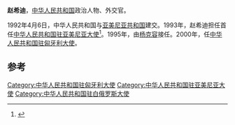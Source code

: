 '''赵希迪'''，[[中华人民共和国|中华人民共和国]]政治人物、外交官。

1992年4月6日，中华人民共和国与[[亚美尼亚共和国|亚美尼亚共和国]]建交。1993年，赵希迪担任首任[[中国驻亚美尼亚大使列表|中华人民共和国驻亚美尼亚大使]]<ref>{{cite web|author=中华人民共和国外交部|title=中国驻亚美尼亚历任大使|url=http://www.mfa.gov.cn/chn/pds/ziliao/wjrw/2167/2171/t9245.htm|publisher=中华人民共和国外交部|accessdate=2012-03-03}}</ref>。1995年，由[[杨克容|杨克容]]接任。2000年，任[[中国驻匈牙利大使列表|中华人民共和国驻匈牙利大使]]。

== 参考 ==
{{reflist}}
{{start box}}
{{s-dip}}
{{succession box|首任|[[杨克容|杨克容]]|[[中国驻亚美尼亚大使列表|中华人民共和国驻亚美尼亚大使]]|1993年3月-1995年2月}}
{{succession box|[[王行達|王行達]]|[[吳筱秋|吳筱秋]]|[[中國駐白俄羅斯大使列表|中華人民共和國駐白俄羅斯大使]]|1995年3月－1998年2月}}
{{succession box|[[陈国焱|陈国焱]]|[[朱祖寿|朱祖寿]]|[[中国驻匈牙利大使列表|中华人民共和国驻匈牙利大使]]|2000年1月-2003年7月}}
{{end box}}
{{中国政治人物小作品}}
[[Category:中华人民共和国驻匈牙利大使|Category:中华人民共和国驻匈牙利大使]]
[[Category:中华人民共和国驻亚美尼亚大使|Category:中华人民共和国驻亚美尼亚大使]]
[[Category:中华人民共和国驻白俄罗斯大使|Category:中华人民共和国驻白俄罗斯大使]]